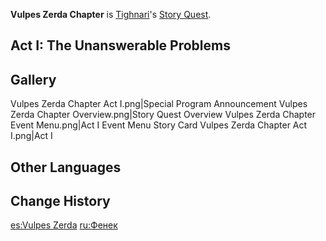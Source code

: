 {{Chapter Infobox
|character       = Tighnari
|short           = Vulpes Zerda
|act1            = The Unanswerable Problems
|ARReq1          = 40
|keyReq1         = 1
|archonQuestReq1 = [[Chapter III]]: Act II - [[The Morn a Thousand Roses Brings: Denouement]]
}}
'''Vulpes Zerda Chapter''' is [[Tighnari]]'s [[Story Quest]].

==Act I: The Unanswerable Problems==
{{Description|A contaminated area that seems to differ from the Withering Zone is spreading through Avidya Forest, disturbing the thoughts of many who pass through the area.<br />You take great pains to be fully prepared before you delve into this area, but your hard-come-by guide turns out to be a mechanical crab who cannot communicate with you.<br />Yet, is any one life greater than another? Perhaps its cold outer shield may yet hide thoughts that shall coalesce into a beating heart.}}
{{Transclude|The Unanswerable Problems|List of Quests|main=1|top=1}}

==Gallery==
<gallery>
Vulpes Zerda Chapter Act I.png|Special Program Announcement
Vulpes Zerda Chapter Overview.png|Story Quest Overview
Vulpes Zerda Chapter Event Menu.png|Act I Event Menu
Story Card Vulpes Zerda Chapter Act I.png|Act I
</gallery>

==Other Languages==
{{Other Languages
|en      = Vulpes Zerda Chapter
|zhs     = 郭狐之章
|zhs_rm  = Guōhú zhī Zhāng
|zht     = 郭狐之章
|zht_rm  = Guōhú zhī Zhāng
|zh_tl   = 
|ja      = フェネックの章
|ja_rm   = Fenekku no Shou
|ja_tl   = 
|ko      = {{tt|사막|沙漠/砂漠}}여우의 {{tt|장|章}}
|ko_rm   = Samak'yeou-ui Jang
|ko_tl   = Fennec Fox Chapter
|es      = Vulpes Zerda
|fr      = Vulpes Zerda
|ru      = Фенек
|ru_tl   = Fennec
|th      = บทแห่งจิ้งจอกทะเลทราย
|th_rm   = 
|th_tl   = 
|vi      = Chương Quách Hồ
|vi_tl   = 
|de      = Vulpes Zerda
|id      = Chapter Vulpes Zerda
|id_tl   = Vulpes Zerda Chapter
|pt      = Capítulo de Vulpes Zerda
|pt_tl   = 
|tr      = Çöl Tilkisi Bölümü
|tr_tl   = 
|it      = Capitolo della Zerda Vulpes
|it_tl   = 
}}

==Change History==
{{Change History|3.0}}

[[es:Vulpes Zerda]]
[[ru:Фенек]]
